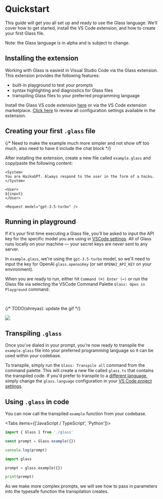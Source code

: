 
# Quickstart

This guide will get you all set up and ready to use the Glass language. We’ll cover how to get started, install the VS Code extension, and how to create your first Glass file.

<Callout type="info">Note: the Glass language is in alpha and is subject to change.</Callout>

## Installing the extension

Working with Glass is easiest in Visual Studio Code via the Glass extension. This extension provides the following features:

- built-in playground to test your prompts
- syntax highlighting and diagnostics for Glass files
- transpiling Glass files to your preferred programming language

Install the Glass VS code extension <a href="https://marketplace.visualstudio.com/items?itemName=foundation.vscode-glass" class="link" target="_blank">here</a> or via the VS Code extension marketplace. [Click here](/vscode) to review all configuration settings available in the extension.

## Creating your first `.glass` file

{/* Need to make the example much more simpler and not show off too much, also need to have it include the chat block */}

After installing the extension, create a new file called `example.glass` and copy/paste the following content:

```glass-ts copy filename="example.glass"
<System>
You are HaikuGPT. Always respond to the user in the form of a haiku.
</System>

<User>
${input}
</User>

<Request model="gpt-3.5-turbo" />
```

## Running in playground

If it's your first time executing a Glass file, you'll be asked to input the API key for the specific model you are using in [VSCode settings](/vscode). All of Glass runs locally on your machine — your secret keys are never sent to any server.

In `example.glass`, we're using the `gpt-3.5-turbo` model, so we'll need to input the key for OpenAI `glass.openaiKey` (or set `OPENAI_API_KEY` on your environment).

When you are ready to run, either hit `Command (⌘) Enter (↩)` or run the Glass file via selecting the VSCode Command Palette `Glass: Open in Playground` command.

<br />

{/* TODO(shreyas): update the gif */}

<Image src="/screenshots/Playground.gif" width={750} height={750} />

## Transpiling `.glass`

Once you've dialed in your prompt, you're now ready to transpile the `example.glass` file into your preferred programming language so it can be used within your codebase.

To transpile, simply run the `Glass: Transpile all` command from the command palette. This will create a new file called `glass.ts` that contains the transpiled code. If you'd prefer to transpile to a [different language](/languages), simply change the `glass.language` configuration in your [VS Code project settings](/vscode).

## Using `.glass` in code

You can now call the transpiled `example` function from your codebase.

<Tabs items={['JavaScript / TypeScript', 'Python']}>
  <Tab>

```ts
import { Glass } from './glass'

const prompt = Glass.example({})

console.log(prompt)
```

  </Tab>
  <Tab>

```python
import glass

prompt = glass.example({})

print(prompt)
```

  </Tab>
</Tabs>

As we make more complex prompts, we will see how to pass in parameters into the typesafe function the transpilation creates.
